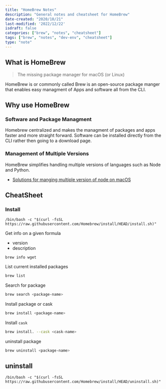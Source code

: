 ```yaml
---
title: "HomeBrew Notes"
description: "General notes and cheatsheet for HomeBrew"
date-created: "2020/10/21"
last-modified: '2022/12/22'
isdraft: false
categories: ["brew", "notes", "cheatsheet"]
tags: ["brew", "notes", "dev-env", "cheatsheet"]
type: "note"
---
```


## What is HomeBrew

> The missing package manager for macOS (or Linux)

HomeBrew is or commonly called Brew is an open-source package manger that enables easy managment of Apps and software all from the CLI.

## Why use HomeBrew

### Software and Package Managment

Homebrew centralized and makes the managment of packages and apps faster and more straight forward. Software can be installed directly from the CLI rather then going to a download page.

### Management of Multiple Versions

HomeBrew simplifies handling multiple versions of languages such as Node and Python.

- [Solutions for manging multiple version of node on macOS](src/content/articles/solutions-for-managing-multiple-versions-of-node-on-macos.md)

## CheatSheet

### Install 

```shell 
/bin/bash -c "$(curl -fsSL https://raw.githubusercontent.com/Homebrew/install/HEAD/install.sh)"
```

Get info on a given formula

- version
- description

```shell
brew info wget
```

List current installed packages

```sh
brew list
```

Search for package

```sh
brew search <package-name>
```

Install package or cask

```sh
brew install <package-name>
```

Install `cask`

```sh
brew install. --cask <cask-name>
```

uninstall package

```sh
brew uninstall <package-name>
```

## uninstall

```shell
/bin/bash -c "$(curl -fsSL https://raw.githubusercontent.com/Homebrew/install/HEAD/uninstall.sh)"
```
